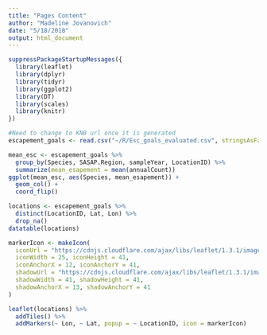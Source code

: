 ```yaml
---
title: "Pages Content"
author: "Madeline Jovanovich"
date: "5/18/2018"
output: html_document
---
```



```r
suppressPackageStartupMessages({
  library(leaflet)
  library(dplyr)
  library(tidyr)
  library(ggplot2)
  library(DT)
  library(scales)
  library(knitr)
})
```

```r
#Need to change to KNB url once it is generated
escapement_goals <- read.csv("~/R/Esc_goals_evaluated.csv", stringsAsFactors = FALSE)
```

```r
mean_esc <- escapement_goals %>% 
  group_by(Species, SASAP.Region, sampleYear, LocationID) %>% 
  summarize(mean_esapement = mean(annualCount))
ggplot(mean_esc, aes(Species, mean_esapement)) +
  geom_col() +
  coord_flip() 
```

```r
locations <- escapement_goals %>% 
  distinct(LocationID, Lat, Lon) %>% 
  drop_na()
datatable(locations)
```

```r
markerIcon <- makeIcon(
  iconUrl = "https://cdnjs.cloudflare.com/ajax/libs/leaflet/1.3.1/images/marker-icon.png",
  iconWidth = 25, iconHeight = 41,
  iconAnchorX = 12, iconAnchorY = 41,
  shadowUrl = "https://cdnjs.cloudflare.com/ajax/libs/leaflet/1.3.1/images/marker-shadow.png",
  shadowWidth = 41, shadowHeight = 41,
  shadowAnchorX = 13, shadowAnchorY = 41
)

leaflet(locations) %>% 
  addTiles() %>% 
  addMarkers(~ Lon, ~ Lat, popup = ~ LocationID, icon = markerIcon)
```

